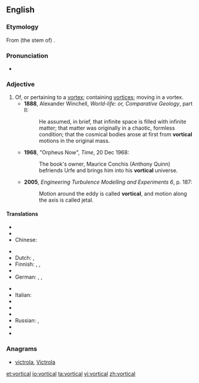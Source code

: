 {{was wotd|2011|July|7}}
==English==
===Etymology===
From (the stem of) {{etyl|la}} {{term|vortex|lang=la}} {{suffix||al}}.

===Pronunciation===
*{{a|UK}} {{IPA|/ˈvɔːtɪk(ə)l/}}

===Adjective===
{{en-adj}}

# Of, or pertaining to a [[vortex]]; containing [[vortices]]; moving in a vortex. {{defdate|from 17th c.}}
#*'''1888''', Alexander Winchell, ''World-life: or, Comparative Geology'', part II:
#*:He assumed, in brief, that infinite space is filled with infinite matter; that matter was originally in a chaotic, formless condition; that the cosmical bodies arose at first from '''vortical''' motions in the original mass.
#*'''1968''', "Orpheus Now", ''Time'', 20 Dec 1968:
#*:The book's owner, Maurice Conchis (Anthony Quinn) befriends Urfe and brings him into his '''vortical''' universe.
#*'''2005''', ''Engineering Turbulence Modelling and Experiments 6'', p. 187:
#*:Motion around the eddy is called '''vortical''', and motion along the axis is called jetal.

====Translations====
{{trans-top|pertaining to a vortex}}
* {{trreq|ar}}
* {{trreq|hy}}
* Chinese:
*: {{trreq|Mandarin}}
* {{trreq|cs}}
* Dutch: {{t+|nl|wervelend}}, {{t-|nl|dwarrelend als een draaikolk}} 
* Finnish: {{t-|fi|pyörremäinen}}, {{t-|fi|pyörteinen}}, {{t-|fi|pyörteikäs}}
* {{trreq|fr}}
* German: {{t+|de|kreisend}}, {{t-|de|wirbelartig}}, {{t-|de|wirbelnd}} 
{{trans-mid}}
* {{trreq|hi}}
* Italian: {{t-|it|vorticoso}}
* {{trreq|ja}}
* {{trreq|ko}}
* {{trreq|pt}}
* Russian: {{t+|ru|вихревой}}, {{t+|ru|вращательный|sc=Cyrl}}
* {{trreq|es}}
* {{trreq|vi}}
{{trans-bottom}}

===Anagrams===
* [[victrola#English|victrola]], [[Victrola#English|Victrola]]

[[et:vortical]]
[[io:vortical]]
[[ta:vortical]]
[[vi:vortical]]
[[zh:vortical]]